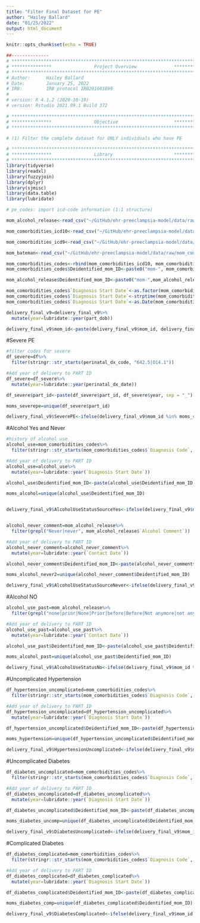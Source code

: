 ```yaml
---
title: "Filter Final Dataset for PE"
author: "Hailey Ballard"
date: "01/25/2022"
output: html_document
---
```


```r
knitr::opts_chunk$set(echo = TRUE)
```

```r
##-------------- 
# **************************************************************************** #
# ***************                Project Overview              *************** #
# **************************************************************************** #
# Author:      Hailey Ballard
# Date:        January 25, 2022
# IRB:         IRB protocol IRB201601899  
#
# version: R 4.1.2 (2020-10-10)
# version: Rstudio 2021.09.1 Build 372  

# **************************************************************************** #
# ***************                Objective                     *************** #
# **************************************************************************** #

# (1) Filter the complete dataset for ONLY individuals who have PE

```


```r
# **************************************************************************** #
# ***************                Library                       *************** #
# **************************************************************************** #
library(tidyverse)
library(readxl)
library(fuzzyjoin)
library(dplyr)
library(sjmisc)
library(data.table)
library(lubridate)
```

```r

# pe_codes: import icd-code information (1:1 structure)

mom_alcohol_release<-read_csv("~/GitHub/ehr-preeclampsia-model/data/raw/mom_alcohol_release.csv")

mom_comorbidities_icd10<-read_csv("~/GitHub/ehr-preeclampsia-model/data/raw/mom_comorbidities_list_ICD10_release.csv")

mom_comorbidities_icd9<-read_csv("~/GitHub/ehr-preeclampsia-model/data/raw/mom_comorbidities_list_ICD9_release.csv")

mom_bateman<-read_csv("~/GitHub/ehr-preeclampsia-model/data/raw/mom_comorbidities_list_batman_release.csv")

mom_comorbidities_codes<-rbind(mom_comorbidities_icd10, mom_comorbidities_icd9)
mom_comorbidities_codes$Deidentified_mom_ID<-paste0("mom-", mom_comorbidities_codes$Deidentified_mom_ID)

mom_alcohol_release$Deidentified_mom_ID<-paste0("mom-",mom_alcohol_release$Deidentified_mom_ID)

mom_comorbidities_codes$`Diagnosis Start Date`<-as.factor(mom_comorbidities_codes$`Diagnosis Start Date`)
mom_comorbidities_codes$`Diagnosis Start Date`<-strptime(mom_comorbidities_codes$`Diagnosis Start Date`, format="%m/%d/%y")
mom_comorbidities_codes$`Diagnosis Start Date`<-as.Date(mom_comorbidities_codes$`Diagnosis Start Date`, format="%m-%d-%y")

delivery_final_v9=delivery_final_v9%>%
  mutate(year=lubridate::year(part_dob))

delivery_final_v9$mom_id<-paste(delivery_final_v9$mom_id, delivery_final_v9$year, sep = "_")

```

#Severe PE
```r
#filter codes for severe
df_severe=df%>%
  filter(stringr::str_starts(perinatal_dx_code, "642.5|O14.1"))

#Add year of delivery to PART ID
df_severe=df_severe%>%
  mutate(year=lubridate::year(perinatal_dx_date))

df_severe$part_id<-paste(df_severe$part_id, df_severe$year, sep = "_")

moms_severepe=unique(df_severe$part_id)

delivery_final_v9$SeverePE<-ifelse(delivery_final_v9$mom_id %in% moms_severepe, "1", "0")

```
#Alcohol Yes and Never
```r
#history of alcohol use
alcohol_use=mom_comorbidities_codes%>%
  filter(stringr::str_starts(mom_comorbidities_codes$`Diagnosis Code`, "F10|K29|K70.0|K70.3|K70.9|291.8|291.9|303.0|303.9|305.0|571.1|571.3|571.3|980.9"))

#Add year of delivery to PART ID
alcohol_use=alcohol_use%>%
  mutate(year=lubridate::year(`Diagnosis Start Date`)) 

alcohol_use$Deidentified_mom_ID<-paste(alcohol_use$Deidentified_mom_ID, alcohol_use$year, sep = "_")

moms_alcohol=unique(alcohol_use$Deidentified_mom_ID)


delivery_final_v9$AlcoholUseStatusSourceYes<-ifelse(delivery_final_v9$mom_id %in% moms_alcohol, "1", "0")


alcohol_never_comment=mom_alcohol_release%>%
  filter(grepl("Never|never", mom_alcohol_release$`Alcohol Comment`)) 

#Add year of delivery to PART ID
alcohol_never_comment=alcohol_never_comment%>%
  mutate(year=lubridate::year(`Contact Date`)) 

alcohol_never_comment$Deidentified_mom_ID<-paste(alcohol_never_comment$Deidentified_mom_ID, alcohol_never_comment$year, sep = "_")

moms_alcohol_never2=unique(alcohol_never_comment$Deidentified_mom_ID)

delivery_final_v9$AlcoholUseStatusSourceNever<-ifelse(delivery_final_v9$mom_id %in% moms_alcohol_never2, "1", "0")

```

#Alcohol NO
```r

alcohol_use_past=mom_alcohol_release%>%
  filter(grepl("none|prior|None|Prior|before|Before|Not anymore|not anymore|", mom_alcohol_release$`Alcohol Comment`)) 

#Add year of delivery to PART ID
alcohol_use_past=alcohol_use_past%>%
  mutate(year=lubridate::year(`Contact Date`)) 

alcohol_use_past$Deidentified_mom_ID<-paste(alcohol_use_past$Deidentified_mom_ID, alcohol_use_past$year, sep = "_")

moms_alcohol_past=unique(alcohol_use_past$Deidentified_mom_ID)

delivery_final_v9$AlcoholUseStatusNo<-ifelse(delivery_final_v9$mom_id %in% moms_alcohol_past, "1", "0")
```

#Uncomplicated Hypertension
```r
df_hypertension_uncomplicated=mom_comorbidities_codes%>%
  filter(stringr::str_starts(mom_comorbidities_codes$`Diagnosis Code`, "401"))

#Add year of delivery to PART ID
df_hypertension_uncomplicated=df_hypertension_uncomplicated%>%
  mutate(year=lubridate::year(`Diagnosis Start Date`)) 

df_hypertension_uncomplicated$Deidentified_mom_ID<-paste(df_hypertension_uncomplicated$Deidentified_mom_ID, df_hypertension_uncomplicated$year, sep = "_")

moms_hypertension=unique(df_hypertension_uncomplicated$Deidentified_mom_ID)

delivery_final_v9$HypertensionUncomplicated<-ifelse(delivery_final_v9$mom_id %in% moms_hypertension, "1", "0")

```

#Uncomplicated Diabetes
```r
df_diabetes_uncomplicated=mom_comorbidities_codes%>%
  filter(stringr::str_starts(mom_comorbidities_codes$`Diagnosis Code`, "E10.0|E10.1|E10.09|E11.0|E11.1|E11.9|E12.0|E12.1|E12.9|E13.0|E13.1|E13.9|E14.0|E14.1|E14.9|250.0|250.1|250.2|250.3"))

#Add year of delivery to PART ID
df_diabetes_uncomplicated=df_diabetes_uncomplicated%>%
  mutate(year=lubridate::year(`Diagnosis Start Date`))

df_diabetes_uncomplicated$Deidentified_mom_ID<-paste(df_diabetes_uncomplicated$Deidentified_mom_ID, df_diabetes_uncomplicated$year, sep = "_")

moms_diabetes_uncomp=unique(df_diabetes_uncomplicated$Deidentified_mom_ID)

delivery_final_v9$DiabetesUncomplicated<-ifelse(delivery_final_v9$mom_id %in% moms_diabetes_uncomp, "1", "0")

```

#Complicated Diabetes
```r
df_diabetes_complicated=mom_comorbidities_codes%>%
  filter(stringr::str_starts(mom_comorbidities_codes$`Diagnosis Code`, "E10.2|E10.3|E10.4|E10.5|E10.6|E10.7|E10.8|E11.2|E11.3|E11.4|E11.5|E11.6|E11.7|E11.8|E12.2|E12.3|E12.4|E12.5|E12.6|E12.7|E12.8|E13.2|E13.3|E13.4|E13.5|E13.6|E13.7|E13.8|E14.2|E14.3|E14.4|E14.5|E14.6|E14.7|E14.8|250.4|250.5|250.6|250.7|250.8|250.9")) 

#Add year of delivery to PART ID
df_diabetes_complicated=df_diabetes_complicated%>%
  mutate(year=lubridate::year(`Diagnosis Start Date`))

df_diabetes_complicated$Deidentified_mom_ID<-paste(df_diabetes_complicated$Deidentified_mom_ID, df_diabetes_complicated$year, sep = "_")

moms_diabetes_comp=unique(df_diabetes_complicated$Deidentified_mom_ID)

delivery_final_v9$DiabetesComplicated<-ifelse(delivery_final_v9$mom_id %in% moms_diabetes_comp, "1", "0")

```